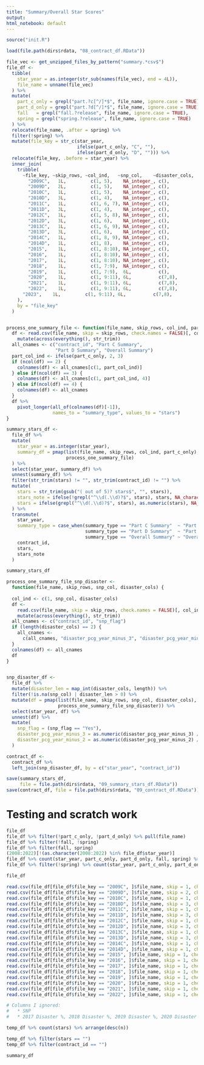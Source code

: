 ```yaml
---
title: "Summary/Overall Star Scores"
output:
html_notebook: default
---
```



```r
source("init.R")

load(file.path(dirs$rdata, "08_contract_df.RData"))
```


```r
file_vec <- get_unzipped_files_by_pattern("summary.*csv$")
file_df <-
  tibble(
    star_year = as.integer(str_sub(names(file_vec), end = 4L)),
    file_name = unname(file_vec)
  ) %>%
  mutate(
    part_c_only = grepl("part.?c[^/]*$", file_name, ignore.case = TRUE),
    part_d_only = grepl("part.?d[^/]*$", file_name, ignore.case = TRUE),
    fall   = grepl("fall.?release", file_name, ignore.case = TRUE),
    spring = grepl("spring.?release", file_name, ignore.case = TRUE)
  ) %>%
  relocate(file_name, .after = spring) %>%
  filter(!spring) %>%
  mutate(file_key = str_c(star_year,
                          ifelse(part_c_only, "C", ""),
                          ifelse(part_d_only, "D", ""))) %>%
  relocate(file_key, .before = star_year) %>%
  inner_join(
    tribble(
      ~file_key, ~skip_rows, ~col_ind,   ~snp_col,    ~disaster_cols,
    	"2009C",   1L,         c(1, 5),    NA_integer_, c(),
    	"2009D",   2L,         c(1, 5),    NA_integer_, c(),
    	"2010C",   1L,         c(1, 5),    NA_integer_, c(),
    	"2010D",   3L,         c(1, 4),    NA_integer_, c(),
    	"2011C",   1L,         c(1, 6, 7), NA_integer_, c(),
    	"2011D",   3L,         c(1, 4),    NA_integer_, c(),
    	"2012C",   1L,         c(1, 5, 8), NA_integer_, c(),
    	"2012D",   3L,         c(1, 6),    NA_integer_, c(),
    	"2013C",   1L,         c(1, 6, 9), NA_integer_, c(),
    	"2013D",   3L,         c(1, 6),    NA_integer_, c(),
    	"2014C",   1L,         c(1, 8, 9), NA_integer_, c(),
    	"2014D",   1L,         c(1, 8),    NA_integer_, c(),
    	"2015",    1L,         c(1, 8:10), NA_integer_, c(),
    	"2016",    1L,         c(1, 8:10), NA_integer_, c(),
    	"2017",    1L,         c(1, 8:10), NA_integer_, c(),
    	"2018",    1L,         c(1, 7:9),  NA_integer_, c(),
    	"2019",    1L,         c(1, 7:9),  6L,          c(),
    	"2020",    1L,         c(1, 9:11), 6L,          c(7,8),
    	"2021",    1L,         c(1, 9:11), 6L,          c(7,8),
    	"2022",    1L,         c(1, 9:11), 6L,          c(7,8),
      "2023",    1L,         c(1, 9:11), 6L,          c(7,8),
    ),
    by = "file_key"
  )


process_one_summary_file <- function(file_name, skip_rows, col_ind, part_c_only) {
  df <- read.csv(file_name, skip = skip_rows, check.names = FALSE)[, col_ind] %>%
    mutate(across(everything(), str_trim))
  all_cnames <- c("contract_id", "Part C Summary",
                  "Part D Summary", "Overall Summary")
  part_col_ind <- ifelse(part_c_only, 2, 3)
  if (ncol(df) == 2) {
    colnames(df) <- all_cnames[c(1, part_col_ind)]
  } else if(ncol(df) == 3) {
    colnames(df) <- all_cnames[c(1, part_col_ind, 4)]
  } else if(ncol(df) == 4) {
    colnames(df) <- all_cnames
  }
  df %>%
    pivot_longer(all_of(colnames(df)[-1]),
                 names_to = "summary_type", values_to = "stars")
}

summary_stars_df <-
  file_df %>%
  mutate(
    star_year = as.integer(star_year),
    summary_df = pmap(list(file_name, skip_rows, col_ind, part_c_only),
                      process_one_summary_file)
  ) %>%
  select(star_year, summary_df) %>%
  unnest(summary_df) %>%
  filter(str_trim(stars) != "", str_trim(contract_id) != "") %>%
  mutate(
    stars = str_trim(gsub("( out of 5)? stars$", "", stars)),
    stars_note = ifelse(!grepl("^\\d(.\\d)?$", stars), stars, NA_character_),
    stars = ifelse(grepl("^\\d(.\\d)?$", stars), as.numeric(stars), NA_real_)
  ) %>%
  transmute(
    star_year,
    summary_type = case_when(summary_type == "Part C Summary"  ~ "Part C",
                             summary_type == "Part D Summary"  ~ "Part D",
                             summary_type == "Overall Summary" ~ "Overall"),
    contract_id,
    stars,
    stars_note
  )

summary_stars_df
```



```r
process_one_summary_file_snp_disaster <-
  function(file_name, skip_rows, snp_col, disaster_cols) {
    
  col_ind <- c(1, snp_col, disaster_cols)
  df <-
    read.csv(file_name, skip = skip_rows, check.names = FALSE)[, col_ind] %>%
    mutate(across(everything(), str_trim))
  all_cnames <- c("contract_id", "snp_flag")
  if (length(disaster_cols) == 2) {
    all_cnames <-
      c(all_cnames, "disaster_pcg_year_minus_3", "disaster_pcg_year_minus_2")
  }
  colnames(df) <- all_cnames
  df
}


snp_disaster_df <-
  file_df %>%
  mutate(disaster_len = map_int(disaster_cols, length)) %>%
  filter(!is.na(snp_col) | disaster_len > 0) %>%
  mutate(df = pmap(list(file_name, skip_rows, snp_col, disaster_cols),
                   process_one_summary_file_snp_disaster)) %>%
  select(star_year, df) %>%
  unnest(df) %>%
  mutate(
    snp_flag = (snp_flag == "Yes"),
    disaster_pcg_year_minus_3 = as.numeric(disaster_pcg_year_minus_3) / 100,
    disaster_pcg_year_minus_2 = as.numeric(disaster_pcg_year_minus_2) / 100
  )

contract_df <-
  contract_df %>%
  left_join(snp_disaster_df, by = c("star_year", "contract_id"))
```





```r
save(summary_stars_df,
     file = file.path(dirs$rdata, "09_summary_stars_df.RData"))
save(contract_df, file = file.path(dirs$rdata, "09_contract_df.RData"))
```








# Testing and scratch work



```r
file_df
file_df %>% filter(!part_c_only, !part_d_only) %>% pull(file_name)
file_df %>% filter(!fall, !spring)
file_df %>% filter(fall, spring)
(2008:2022)[!(as.character(2008:2022) %in% file_df$star_year)]
file_df %>% count(star_year, part_c_only, part_d_only, fall, spring) %>% filter(n > 1)
file_df %>% filter(!spring) %>% count(star_year, part_c_only, part_d_only) %>% filter(n > 1)

file_df
```


```r
read.csv(file_df[file_df$file_key == "2009C", ]$file_name, skip = 1, check.names = FALSE)[, c(1, 5)]
read.csv(file_df[file_df$file_key == "2009D", ]$file_name, skip = 2, check.names = FALSE)[, c(1, 5)]
read.csv(file_df[file_df$file_key == "2010C", ]$file_name, skip = 1, check.names = FALSE)[, c(1, 5)]
read.csv(file_df[file_df$file_key == "2010D", ]$file_name, skip = 3, check.names = FALSE)[, c(1, 4)]
read.csv(file_df[file_df$file_key == "2011C", ]$file_name, skip = 1, check.names = FALSE)[, c(1, 6, 7)]
read.csv(file_df[file_df$file_key == "2011D", ]$file_name, skip = 3, check.names = FALSE)[, c(1, 4)]
read.csv(file_df[file_df$file_key == "2012C", ]$file_name, skip = 1, check.names = FALSE)[, c(1, 5, 8)]
read.csv(file_df[file_df$file_key == "2012D", ]$file_name, skip = 3, check.names = FALSE)[, c(1, 6)]
read.csv(file_df[file_df$file_key == "2013C", ]$file_name, skip = 1, check.names = FALSE)[, c(1, 6, 9)]
read.csv(file_df[file_df$file_key == "2013D", ]$file_name, skip = 3, check.names = FALSE)[, c(1, 6)]
read.csv(file_df[file_df$file_key == "2014C", ]$file_name, skip = 1, check.names = FALSE)[, c(1, 8, 9)]
read.csv(file_df[file_df$file_key == "2014D", ]$file_name, skip = 1, check.names = FALSE)[, c(1, 8)]
read.csv(file_df[file_df$file_key == "2015", ]$file_name, skip = 1, check.names = FALSE)[, c(1, 8:10)]
read.csv(file_df[file_df$file_key == "2016", ]$file_name, skip = 1, check.names = FALSE)[, c(1, 8:10)]
read.csv(file_df[file_df$file_key == "2017", ]$file_name, skip = 1, check.names = FALSE)[, c(1, 8:10)]
read.csv(file_df[file_df$file_key == "2018", ]$file_name, skip = 1, check.names = FALSE)[, c(1, 7:9)]
read.csv(file_df[file_df$file_key == "2019", ]$file_name, skip = 1, check.names = FALSE)[, c(1, 7:9)]
read.csv(file_df[file_df$file_key == "2020", ]$file_name, skip = 1, check.names = FALSE)[, c(1, 9:11)]
read.csv(file_df[file_df$file_key == "2021", ]$file_name, skip = 1, check.names = FALSE)[, c(1, 9:11)]
read.csv(file_df[file_df$file_key == "2022", ]$file_name, skip = 1, check.names = FALSE)[, c(1, 9:11)]

# Columns I ignored:
#   * SNP
#   * 2017 Disaster %, 2018 Disaster %, 2019 Disaster %, 2020 Disaster %
```


```r


temp_df %>% count(stars) %>% arrange(desc(n))

temp_df %>% filter(stars == "")
temp_df %>% filter(contract_id == "")

summary_df
```




